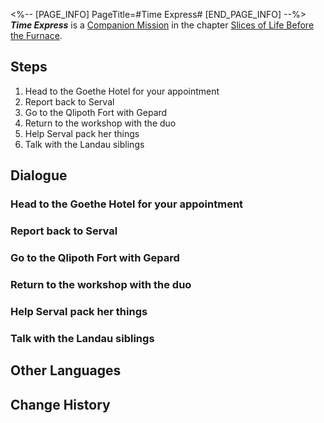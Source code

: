 <%-- [PAGE_INFO]
PageTitle=#Time Express#
[END_PAGE_INFO] --%>
{{Stub|Dialogue.}}
{{Mission Infobox
|id            = 2011402
|title         = 
|image         = Mission Time Express.png{{subst:void|<!--$UPLOAD:<<SpriteOutput/Chronicle/2011402.png>-<Mission Time Express.png>-<Fate's Atlas Images>>-->}}
|type          = Companion
|event_name    = 
|chapter       = Slices of Life Before the Furnace
|requirements  = [[Trailblaze Mission]] ''[[Silent Galaxy]]'' completed
|summary       = Serval decided to let go of all associations with the city and boarded the Express to explore the depths of the cosmos. However, will she achieve what she desires?
|characters    = Gepard; Serval; Trailblazer
|startLocation = [[Jarilo-VI]] - [[Administrative District]]
|world         = Jarilo-VI
|area          = Administrative District
|prev          = 
|next          = 
|rewards       = Trailblaze EXP*350; Stellar Jade*60; Traveler's Guide*2; Recipe: Disposable Kinetic Arm*1 { text = Recipe: Disposable Kinetic Arm }; Shield (Item)*200; Credit*25,000
}}
'''''Time Express''''' is a [[Companion Mission]] in the chapter [[Slices of Life Before the Furnace]].

==Steps==
# Head to the Goethe Hotel for your appointment
# Report back to Serval
# Go to the Qlipoth Fort with Gepard
# Return to the workshop with the duo
# Help Serval pack her things
# Talk with the Landau siblings

<!--
==Gameplay Notes==

--><!--
==Trial Character==

-->
==Dialogue==
{{Stub Dialogue}}
{{Dialogue Start}}
:{{tx}}
{{Dialogue End}}

===Head to the Goethe Hotel for your appointment===
{{Mission Description|type=companion|location=Administrative District|update|Serval invited you to have afternoon tea together at the Goethe Hotel with a clumsy excuse. After all, there is no such thing as a free lunch &mdash; You immediately realize that there is more to it.<br />No matter what, head to the Goethe Hotel and chat with Serval &mdash; Who can resist a free cup of coffee? At the very least, Serval is one of the few people in Belobog that you call your friends, no?}}
{{Dialogue Start}}
:{{tx}}
{{Dialogue End}}

===Report back to Serval===
{{Mission Description|type=companion|location=Administrative District|update|As Serval requested, you asked the opinion of the Express crew and received affirmative answers. Give this good news to Serval!}}
{{Dialogue Start}}
:{{tx}}
{{Dialogue End}}

===Go to the Qlipoth Fort with Gepard===
{{Mission Description|type=companion|location=Administrative District|update|Once at the workshop, you realized Serval probably won't have her wish granted &mdash; The new Supreme Guardian Bronya at Qlipoth Fort is asking Serval to return to the army and contribute to the development of the Guards.<br />Serval could not outspeak Gepard and you in this argument and went unhappily to negotiate with the Supreme Guardian, and her concerned brother is evidently worried about her.<br />Why don't you head to Qlipoth Fort with Gepard and see how the negotiation is going.}}
{{Dialogue Start}}
:{{tx}}
{{Dialogue End}}

===Return to the workshop with the duo===
{{Mission Description|type=companion|location=Administrative District|update|You finally understood Bronya's true intentions after communicating with her &mdash; She passed a certain heirloom from Cocolia to Serval.<br />This rather flamboyant electric guitar seems to be connected to Serval and Cocolia's past. You'll need to return to the workshop and listen to Serval talking about it to know the details.}}
{{Dialogue Start}}
:{{tx}}
{{Dialogue End}}

===Help Serval pack her things===
{{Mission Description|type=companion|location=Administrative District|update|The workshop always felt as comforting as a home. As you prepare to pack up and leave here forever, this homely feeling is intensified.<br />But this is only your personal guess... What does Serval think? She is probably the only one who knows that.<br />But this has nothing to do with you. Just help her pack for now.}}
{{Dialogue Start}}
:{{tx}}
{{Dialogue End}}

===Talk with the Landau siblings===
{{Mission Description|type=companion|location=Administrative District|update|Serval had finished packing. Listen to what she and her brother have planned for the future.}}
{{Dialogue Start}}
:{{tx}}
{{Dialogue End}}

==Other Languages==
{{Other Languages
|en   = Time Express
|zhs  = 时光列车
|zht  = 時光列車
|ja   = 時間列車
|ko   = 시간 열차
|es   = El tren del tiempo
|fr   = L'Express temporel
|ru   = Экспресс времени
|th   = รถไฟแห่งกาลเวลา
|vi   = Đội Tàu Thời Gian
|de   = Zeit-Express
|id   = Kereta Waktu
|pt   = Expresso do Tempo
}}

==Change History==
{{Change History|1.0}}
